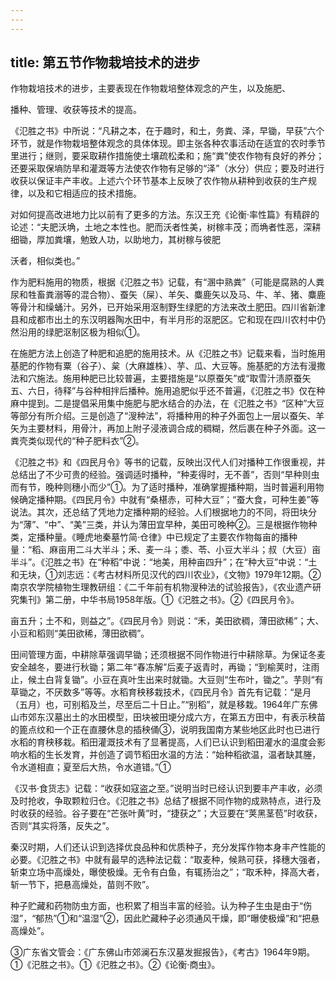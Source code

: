 ```yaml
---
---
---
```

title: 第五节作物栽培技术的进步
---



作物栽培技术的进步，主要表现在作物栽培整体观念的产生，以及施肥、

播种、管理、收获等技术的提高。

《氾胜之书》中所说：“凡耕之本，在于趣时，和土，务粪、泽，早锄，早获”六个环节，就是作物栽培整体观念的具体体现。即主张各种农事活动在适宜的农时季节里进行；继则，要采取耕作措施使土壤疏松柔和；施“粪”使农作物有良好的养分；还要采取保墒防旱和灌溉等方法使农作物有足够的“泽”（水分）供应；要及时进行收获以保证丰产丰收。上述六个环节基本上反映了农作物从耕种到收获的生产规律，以及和它相适应的技术措施。

对如何提高改进地力比以前有了更多的方法。东汉王充《论衡·率性篇》有精辟的论述：“夫肥沃埆，土地之本性也。肥而沃者性美，树稼丰茂；而埆者性恶，深耕细锄，厚加粪壤，勉致人功，以助地力，其树稼与彼肥

沃者，相似类也。”

作为肥料施用的物质，根据《氾胜之书》记载，有“溷中熟粪”（可能是腐熟的人粪尿和牲畜粪溺等的混合物）、蚕矢（屎）、羊矢、麋鹿矢以及马、牛、羊、猪、麋鹿等骨汁和缲蛹汁。另外，已开始采用沤制野生绿肥的方法来改土肥田。四川省新津县和成都市出土的东汉明器陶水田中，有半月形的沤肥区。它和现在四川农村中仍然沿用的绿肥沤制区极为相似①。

在施肥方法上创造了种肥和追肥的施用技术。从《氾胜之书》记载来看，当时施用基肥的作物有粟（谷子）、枲（大麻雄株）、芋、瓜、大豆等。施基肥的方法有漫撒法和穴施法。施用种肥已比较普遍，主要措施是“以原蚕矢”或“取雪汁渍原蚕矢五、六日，待释”与谷种相拌后播种。施用追肥似乎还不普遍，《氾胜之书》仅在种麻中提到。二是提倡采用集中施肥与肥水结合的办法，在《氾胜之书》“区种”大豆等部分有所介绍。三是创造了“溲种法”，将播种用的种子外面包上一层以蚕矢、羊矢为主要材料，用骨汁，再加上附子浸液调合成的稠糊，然后裹在种子外面。这一粪壳类似现代的“种子肥料衣”②。

《氾胜之书》和《四民月令》等书的记载，反映出汉代人们对播种工作很重视，并总结出了不少可贵的经验。强调适时播种，“种麦得时，无不善”，否则“早种则虫而有节，晚种则穗小而少”①。为了适时播种，准确掌握播种期，当时普遍利用物候确定播种期。《四民月令》中就有“桑椹赤，可种大豆”；“蚕大食，可种生姜”等说法。其次，还总结了凭地力定播种期的经验。人们根据地力的不同，将田块分为“薄”、“中”、“美”三类，并认为薄田宜早种，美田可晚种②。三是根据作物种类，定播种量。《睡虎地秦墓竹简·仓律》中已规定了主要农作物每亩的播种量：“稻、麻亩用二斗大半斗；禾、麦一斗；黍、苓、小豆大半斗；叔（大豆）亩半斗”。《氾胜之书》在“种稻”中说：“地美，用种亩四升”；在“种大豆”中说：“土和无块，①刘志远：《考古材料所见汉代的四川农业》，《文物》1979年12期。②南京农学院植物生理教研组：《二千年前有机物溲种法的试验报告》，《农业遗产研究集刊》第二册，中华书局1958年版。①《汜胜之书》。②《四民月令》。

亩五升；土不和，则益之”。《四民月令》则说：“禾，美田欲稠，薄田欲稀”；大、小豆和稻则“美田欲稀，薄田欲稠”。

田间管理方面，中耕除草强调早锄；还须根据不同作物进行中耕除草。为保证冬麦安全越冬，要进行秋锄；第二年“春冻解”后麦子返青时，再锄；“到榆荚时，注雨止，候土白背复锄”。小豆在真叶生出来时就锄。大豆则“生布叶，锄之”。芋则“有草锄之，不厌数多”等等。水稻育秧移栽技术，《四民月令》首先有记载：“是月（五月）也，可别稻及兰，尽至后二十日止。”“别稻”，就是移栽。1964年广东佛山市郊东汉墓出土的水田模型，田块被田埂分成六方，在第五方田中，有表示秧苗的篦点纹和一个正在直腰休息的插秧俑③，说明我国南方某些地区此时也已进行水稻的育秧移栽。稻田灌溉技术有了显著提高，人们已认识到稻田灌水的温度会影响水稻的生长发育，并创造了调节稻田水温的方法：“始种稻欲温，温者缺其塍，令水道相直；夏至后大热，令水道错。”①

《汉书·食货志》记载：“收获如寇盗之至。”说明当时已经认识到要丰产丰收，必须及时抢收，争取颗粒归仓。《氾胜之书》总结了根据不同作物的成熟特点，进行及时收获的经验。谷子要在“芒张叶黄”时，“捷获之”；大豆要在“荚黑茎苞”时收获，否则“其实将落，反失之”。

秦汉时期，人们还认识到选择优良品种和优质种子，充分发挥作物本身丰产性能的必要。《氾胜之书》中就有最早的选种法记载：“取麦种，候熟可获，择穗大强者，斩束立场中高燥处，曝使极燥。无令有白鱼，有辄扬治之”；“取禾种，择高大者，斩一节下，把悬高燥处，苗则不败”。

种子贮藏和药物防虫方面，也积累了相当丰富的经验。认为种子生虫是由于“伤湿”，“郁热”①和“温湿”②，因此贮藏种子必须通风干燥，即“曝使极燥”和“把悬高燥处”。

③广东省文管会：《广东佛山市郊澜石东汉墓发掘报告》，《考古》1964年9期。①《汜胜之书》。①《汜胜之书》。②《论衡·商虫》。